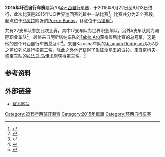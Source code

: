 {{NoteTA|G1=Sports}}
{{Infobox cycling race report
| name               = 2015年环西自行车赛
| series             = 2015年UCI世界巡回赛
| race_no            = 22
| season_no          = 28
| image              = Vuelta a España 2015 route map.svg
| image_size         = 350
| image_caption      = 比赛路线图
| date               = 8月22日至9月13日
| stages             = 21
| distance           = 3358.1
| unit               = km
| time               = 85小时36分13秒
| speed              =
| first              = [[Fabio_Aru|Fabio Aru]]
| first_nat          = ITA
| first_team         = [[阿斯塔纳车队|阿斯塔纳车队]]
| first_color        = red
| second             = [[Joaquim_Rodríguez|Joaquim Rodríguez]]
| second_nat         = ESP
| second_team        = [[Katusha车队|Katusha车队]]
| third              = [[拉法乌·马伊卡|拉法乌·马伊卡]]
| third_nat          = POL
| third_team         = [[京科夫车队|京科夫-盛宝车队]]
| points             = [[Alejandro_Valverde|Alejandro Valverde]]
| points_nat         = ESP
| points_team        = [[移动之星车队|移动之星车队]]
| points_color       = green
| mountains          = [[Omar_Fraile|Omar Fraile]]
| mountains_nat      = ESP
| mountains_team     = [[Caja_Rural–Seguros_RGA|Caja Rural–Seguros RGA]]
| mountains_color    = blue polkadot
| combination        = [[Joaquim_Rodríguez|Joaquim Rodríguez]]
| combination_nat    = ESP
| combination_team   = [[Katusha车队|Katusha车队]]
| combination_color  = white
| team               = [[移动之星车队|移动之星车队]]
| combativity        = [[汤姆·迪穆兰|汤姆·迪穆兰]]
| combativity_team   = [[太阳网车队|捷安特–欧倍青车队]]
| combativity_nat    = NED
| previous           = [[2014年环西自行车赛|2014]]
| next               = [[2016年环西自行车赛|2016]]
}}
'''2015年环西自行车赛'''是第70届[[环西自行车赛|环西自行车赛]]，于2015年8月22日至9月13日进行，此次比赛是2015年UCI世界巡回赛的其中一站比赛<ref>{{cite web|url=https://www.skysports.com/more-sports/cycling/news/15264/9639217/cycling-final-stage-of-tour-of-spain-returns-to-madrid-after-break-from-tradition-in-2014|title=Vuelta a Espana: Final stage returns to Madrid after break from tradition in 2014|publisher=Sky Sports|date=2015-01-11|accessdate=2020-09-29|archiveurl=https://archive.today/20200929121059/https://www.skysports.com/more-sports/cycling/news/15264/9639217/cycling-final-stage-of-tour-of-spain-returns-to-madrid-after-break-from-tradition-in-2014|archivedate=2020-09-29}}</ref>。比赛共分为21个赛段，起点位于[[马贝拉|马贝拉]]附近的[[Puerto_Banús|Puerto Banús]]，终点位于[[马德里|马德里]]<ref>{{cite web|url=http://www.lavuelta.com/la-vuelta/2015/us/overall-route.html|title=2015 Route|work=Vuelta a España|accessdate=2020-09-29|archiveurl=https://web.archive.org/web/20150819125102/http://www.lavuelta.com/la-vuelta/2015/us/overall-route.html|archivedate=2015-08-19|dead-url=no}}</ref>。

共有22支车队参加此次比赛，其中17支车队为世界职业车队，另外5支车队则为洲际职业车队<ref name="vn-wild">{{cite news|title=Vuelta a España invites teams for 2015 race|url=http://velonews.competitor.com/2015/03/news/vuelta-espana-invites-teams-2015-race_364097|accessdate=2015-08-20|work=VeloNews|date=2015-03-20|archiveurl=https://web.archive.org/web/20150423014640/http://velonews.competitor.com/2015/03/news/vuelta-espana-invites-teams-2015-race_364097|archivedate=2015-04-23|dead-url=no}}</ref>。最终来自阿斯塔纳车队的[[Fabio_Aru|Fabio Aru]]获得该届比赛的总冠军，这是他的首个环西自行车赛总冠军<ref>{{cite web|url=https://www.espn.com/sports/endurance/story/_/id/13647684/fabio-aru-wins-spanish-vuelta-1st-major-victory|title=Italian Fabio Aru wins Spanish Vuelta for 1st major victory|publisher=ESPN|date=2015-09-14|accessdate=2020-09-29|archiveurl=https://archive.today/20200929121316/https://www.espn.com/sports/endurance/story/_/id/13647684/fabio-aru-wins-spanish-vuelta-1st-major-victory|archivedate=2020-09-29}}</ref>。来自Katusha车队的[[Joaquim_Rodríguez|Joaquim Rodríguez]]以57秒之差位列总排行榜第二名，除此之外他还获得了象征全能王的白衫。来自京科夫-盛宝车队的[[拉法乌·马伊卡|拉法乌·马伊卡]]则获得第三名。<ref name=cn-s21-report>{{cite news|title=Vuelta a España: Degenkolb wins final stage in Madrid|url=http://www.cyclingnews.com/races/vuelta-a-espana-2015/stage-21/results/|accessdate=2015-09-29|work=Cyclingnews.com|date=2015-09-13|archiveurl=https://web.archive.org/web/20161126212032/http://www.cyclingnews.com/races/vuelta-a-espana-2015/stage-21/results/|archivedate=2016-11-26|dead-url=no}}</ref>

==参考资料==
{{reflist}}

==外部链接==
{{commons category|Vuelta a España 2015}}
* [http://www.lavuelta.com/ 官方网站]

{{环西自行车赛}}

[[Category:2015年西班牙體育|Category:2015年西班牙體育]]
[[Category:2015年單車|Category:2015年單車]]
[[Category:环西自行车赛|Category:环西自行车赛]]